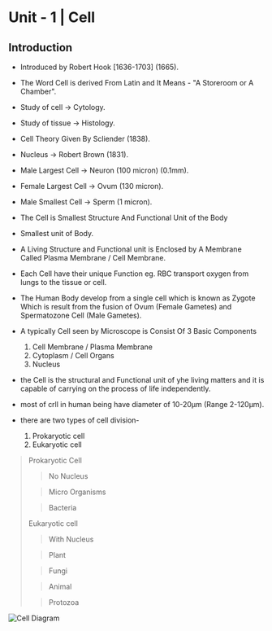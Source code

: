 # Unit - 1 | Cell

## Introduction
- Introduced by Robert Hook [1636-1703] (1665).
- The Word Cell is derived From Latin and It Means - "A Storeroom or A Chamber".
- Study of cell -> Cytology.
- Study of tissue -> Histology.
- Cell Theory Given By Scliender (1838).
- Nucleus -> Robert Brown (1831).
- Male Largest Cell -> Neuron (100 micron) (0.1mm).
- Female Largest Cell -> Ovum (130 micron).
- Male Smallest Cell -> Sperm (1 micron).

- The Cell is Smallest Structure And Functional Unit of the Body 
- Smallest unit of Body.
- A Living Structure and Functional unit is Enclosed by A Membrane Called Plasma Membrane / Cell Membrane.
- Each Cell have their unique Function eg. RBC transport oxygen from lungs to the tissue or cell.
- The Human Body develop from a single cell which is known as Zygote Which is result from the fusion of Ovum (Female Gametes) and Spermatozone Cell (Male Gametes).
- A typically Cell seen by Microscope is Consist Of 3 Basic Components 
  1. Cell Membrane / Plasma Membrane 
  2. Cytoplasm / Cell Organs
  3. Nucleus
- the Cell is the structural and Functional unit of yhe living matters and it is capable of carrying on the process of life independently.
- most of crll in human being have diameter of 10-20µm (Range 2-120µm).
- there are two types of cell division-
  1. Prokaryotic cell
  2. Eukaryotic cell

> Prokaryotic Cell
>
> > No Nucleus
>
> > Micro Organisms 
>
> > Bacteria
>
> Eukaryotic cell
>
> > With Nucleus
> 
> > Plant
> 
> > Fungi
> 
> > Animal
> 
> > Protozoa
>

![Cell Diagram](https://res.cloudinary.com/dtloa1xx4/image/upload/v1682143774/Nursing/DocScanner_Apr_22_2023_11-37_AM_m5hrgi.jpg)